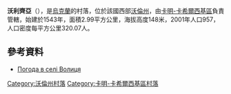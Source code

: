 {{coord|51|40|51|N|25|18|8|E|scale:30000|display=title}}

'''沃利齊亞'''（{{lang-uk|Волиця}}），是[[烏克蘭|烏克蘭]]的村落，位於該國西部[[沃倫州|沃倫州]]，由[[卡明-卡希爾西基區|卡明-卡希爾西基區]]負責管轄，始建於1543年，面積2.99平方公里，海拔高度148米，2001年人口957，人口密度每平方公里320.07人。

==參考資料==
* [http://weather.in.ua/ua/volynskaja/4372 Погода в селі Волиця] {{Wayback|url=http://weather.in.ua/ua/volynskaja/4372 |date=20201023030803 }}

[[Category:沃倫州村落|Category:沃倫州村落]]
[[Category:卡明-卡希爾西基區村落|Category:卡明-卡希爾西基區村落]]


{{Volyn-geo-stub}}
